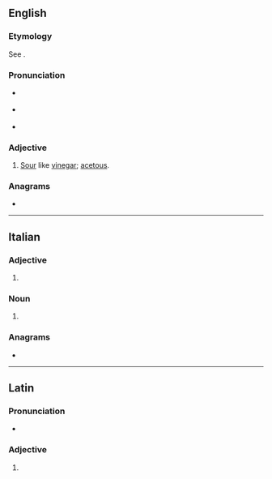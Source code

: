 ==English==

===Etymology===
See {{m|en|acetous}}.

===Pronunciation===
* {{a|RP}} {{IPA|en|/ˈæs.ɪ.təʊs/}}
* {{a|GA}} {{IPA|en|/ˈæs.ɪ.toʊs/}}
* {{audio|en|en-us-acetose.ogg|Audio (US)}}

===Adjective===
{{en-adj}}

# [[sour|Sour]] like [[vinegar]]; [[acetous]].

===Anagrams===
* {{anagrams|en|a=aceeost|Acoetes|Acœtes|coatees}}

----

==Italian==

===Adjective===
{{head|it|adjective form}}

# {{adj form of|it|acetoso||f|p}}

===Noun===
{{head|it|noun form|g=f}}

# {{plural of|it|acetosa}}

===Anagrams===
* {{anagrams|it|a=aceeost|setaceo}}

----

==Latin==

===Pronunciation===
* {{la-IPA|acētōse}}

===Adjective===
{{la-adj-form|acētōse}}

# {{inflection of|la|acētōsus||voc|m|s}}